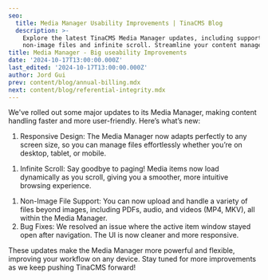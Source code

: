```yaml
---
seo:
  title: Media Manager Usability Improvements | TinaCMS Blog
  description: >-
    Explore the latest TinaCMS Media Manager updates, including support for
    non-image files and infinite scroll. Streamline your content management.
title: Media Manager - Big useability Improvements
date: '2024-10-17T13:00:00.000Z'
last_edited: '2024-10-17T13:00:00.000Z'
author: Jord Gui
prev: content/blog/annual-billing.mdx
next: content/blog/referential-integrity.mdx
---
```


We've rolled out some major updates to its Media Manager, making content handling faster and more user-friendly. Here’s what’s new:

1. Responsive Design: The Media Manager now adapts perfectly to any screen size, so you can manage files effortlessly whether you’re on desktop, tablet, or mobile.

<Youtube embedSrc="https://assets.tina.io/06bcd49e-f919-4e53-a2c4-77f656491c7d/video/blog/infinite-scroll_1_nxkkiq.webm" />

1. Infinite Scroll: Say goodbye to paging! Media items now load dynamically as you scroll, giving you a smoother, more intuitive browsing experience.

<Youtube embedSrc="https://assets.tina.io/06bcd49e-f919-4e53-a2c4-77f656491c7d/video/blog/mobile-ui_deqt1v.webm" />

1. Non-Image File Support: You can now upload and handle a variety of files beyond images, including PDFs, audio, and videos (MP4, MKV), all within the Media Manager.
2. Bug Fixes: We resolved an issue where the active item window stayed open after navigation. The UI is now cleaner and more responsive.

These updates make the Media Manager more powerful and flexible, improving your workflow on any device. Stay tuned for more improvements as we keep pushing TinaCMS forward!

